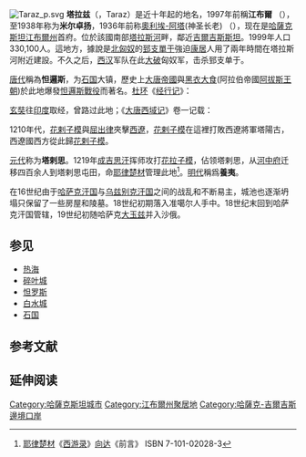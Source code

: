 {{NoteTA
|G1=Country
|1=zh-hans:哈萨克;zh-hant:哈薩克;
}}
{{not|塔拉斯}}
{{merge from|塔剌思|discuss=Talk:塔拉兹#與「塔剌思」條目矛盾|time=2014-09-20T04:05:52+00:00}}
[[File:Taraz_p.svg|right]]
'''塔拉兹'''（{{rtl-lang|kk|Тараз}}，Taraz）是近十年起的地名，1997年前稱'''江布爾''' （{{rtl-lang|kk|Жамбы́л}}），至1938年称为'''米尔卓扬'''，1936年前称[[奧利埃-阿塔|奧利埃-阿塔]](神圣长老) （{{rtl-lang|kk|Әулие́-Ата}}），现在是[[哈薩克斯坦|哈薩克斯坦]][[江布爾州|江布爾州]]首府。位於該國南部[[塔拉斯河|塔拉斯河]]畔，鄰近[[吉爾吉斯斯坦|吉爾吉斯斯坦]]。1999年人口330,100人。這地方，據說是[[北匈奴|北匈奴]]的[[郅支單于|郅支單于]]強迫[[康居|康居]]人用了兩年時間在塔拉斯河附近建設。不久之后，[[西汉|西汉]]军队在此[[郅支之战|大破]]匈奴军，击杀郅支单于。

[[唐代|唐代]]稱為'''怛邏斯'''，为[[石国|石国]]大镇，歷史上[[大唐帝國|大唐帝國]]與[[黑衣大食|黑衣大食]](阿拉伯帝國[[阿拔斯王朝|阿拔斯王朝]])於此地爆發[[怛羅斯戰役|怛邏斯戰役]]而著名。[[杜环|杜环]]《[[经行记|经行记]]》：

{{quote|“[[勃达岭|勃达岭]]北行千余里，至[[碎叶川|碎叶川]]。川东头有[[伊塞克湖|热海]]，又有[[碎叶城|碎叶城]]。其川西接石国，约长千余里；川中有异姓部落，有异姓[[突厥|突厥]]。其川西南头，有城名怛邏斯，石国大镇，即[[天宝|天宝]]十年，[[高仙芝|高仙芝]]兵败之地。”<ref>[[杜环|杜环]]《[[经行记|经行记]]·碎叶国》张一纯笺注 中华书局 2000年 ISBN 7-101-02036-4 </ref>
}}

[[玄奘|玄奘]]往[[印度|印度]]取经，曾路过此地；《[[大唐西域记|大唐西域记]]》卷一记载：

{{quote|“[[素叶城|素叶城]]西行四百余里至千泉……千泉西行百四五十里，至'''呾邏私'''城，城周八九里诸国商胡杂居也。”<ref>《大唐西域记校注》(唐)玄奘著， [[季羡林|季羡林]]等校注。 卷一 77页  ISBN 7-101-02453-X </ref>
}}

1210年代，[[花剌子模|花剌子模]]與[[屈出律|屈出律]]夾擊[[西遼|西遼]]，[[花剌子模|花剌子模]]在這裡打敗西遼將軍塔陽古，西遼國西方從此歸[[花剌子模|花剌子模]]。

[[元代|元代]]称为'''塔剌思'''。1219年[[成吉思汗|成吉思汗]]挥师攻打[[花拉子模|花拉子模]]，佔领塔剌思，从[[河中府|河中府]]迁移四百余人到塔剌思屯田，命[[耶律楚材|耶律楚材]]管理此地<ref>[[耶律楚材|耶律楚材]]《[[西游录|西游录]]》[[向达|向达]]《前言》  ISBN 7-101-02028-3</ref>。[[明代|明代]]稱爲'''養夷'''。

在16世纪由于[[哈萨克汗国|哈萨克汗国]]与[[乌兹别克汗国|乌兹别克汗国]]之间的战乱和不断易主，城池也逐渐坍塌只保留了一些房屋和陵墓。18世纪初期落入准噶尔人手中。18世纪末回到哈萨克汗国管辖，19世纪初随哈萨克[[大玉兹|大玉兹]]并入沙俄。

==参见==
* [[伊塞克湖|热海]]
* [[碎叶城|碎叶城]]
* [[塔拉兹|怛罗斯]]
* [[赛兰|白水城]]
* [[石国|石国]]

==参考文献==
<div class="references-small">
<references />
</div>

== 延伸阅读 ==
{{Wikisource further reading}}
{{江布尔州}}
{{Authority control}}
{{DEFAULTSORT: Taraz}}
[[Category:哈薩克斯坦城市|Category:哈薩克斯坦城市]]
[[Category:江布爾州聚居地|Category:江布爾州聚居地]]
[[Category:哈薩克-吉爾吉斯邊境口岸|Category:哈薩克-吉爾吉斯邊境口岸]]
